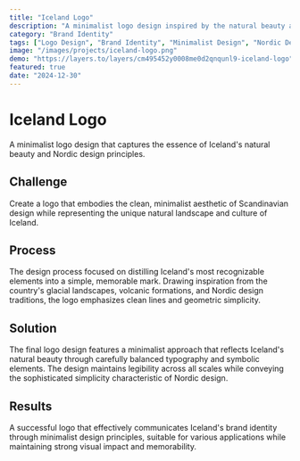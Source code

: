 ```yaml
---
title: "Iceland Logo"
description: "A minimalist logo design inspired by the natural beauty and Nordic aesthetic of Iceland."
category: "Brand Identity"
tags: ["Logo Design", "Brand Identity", "Minimalist Design", "Nordic Design", "Visual Identity"]
image: "/images/projects/iceland-logo.png"
demo: "https://layers.to/layers/cm495452y0008me0d2qnqunl9-iceland-logo"
featured: true
date: "2024-12-30"
---
```


# Iceland Logo

A minimalist logo design that captures the essence of Iceland's natural beauty and Nordic design principles.

## Challenge

Create a logo that embodies the clean, minimalist aesthetic of Scandinavian design while representing the unique natural landscape and culture of Iceland.

## Process

The design process focused on distilling Iceland's most recognizable elements into a simple, memorable mark. Drawing inspiration from the country's glacial landscapes, volcanic formations, and Nordic design traditions, the logo emphasizes clean lines and geometric simplicity.

## Solution

The final logo design features a minimalist approach that reflects Iceland's natural beauty through carefully balanced typography and symbolic elements. The design maintains legibility across all scales while conveying the sophisticated simplicity characteristic of Nordic design.

## Results

A successful logo that effectively communicates Iceland's brand identity through minimalist design principles, suitable for various applications while maintaining strong visual impact and memorability.
